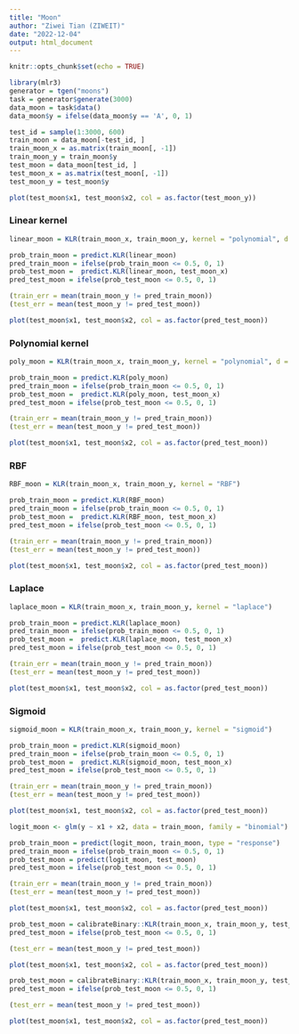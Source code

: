 ```yaml
---
title: "Moon"
author: "Ziwei Tian (ZIWEIT)"
date: "2022-12-04"
output: html_document
---
```


```r
knitr::opts_chunk$set(echo = TRUE)
```

```r
library(mlr3)
generator = tgen("moons")
task = generator$generate(3000)
data_moon = task$data()
data_moon$y = ifelse(data_moon$y == 'A', 0, 1)

test_id = sample(1:3000, 600)
train_moon = data_moon[-test_id, ]
train_moon_x = as.matrix(train_moon[, -1])
train_moon_y = train_moon$y
test_moon = data_moon[test_id, ]
test_moon_x = as.matrix(test_moon[, -1])
test_moon_y = test_moon$y
```

```r
plot(test_moon$x1, test_moon$x2, col = as.factor(test_moon_y))
```


### Linear kernel

```r
linear_moon = KLR(train_moon_x, train_moon_y, kernel = "polynomial", d = 1)

prob_train_moon = predict.KLR(linear_moon)
pred_train_moon = ifelse(prob_train_moon <= 0.5, 0, 1)
prob_test_moon =  predict.KLR(linear_moon, test_moon_x)
pred_test_moon = ifelse(prob_test_moon <= 0.5, 0, 1)

(train_err = mean(train_moon_y != pred_train_moon))
(test_err = mean(test_moon_y != pred_test_moon))

plot(test_moon$x1, test_moon$x2, col = as.factor(pred_test_moon))
```

### Polynomial kernel

```r
poly_moon = KLR(train_moon_x, train_moon_y, kernel = "polynomial", d = 3)

prob_train_moon = predict.KLR(poly_moon)
pred_train_moon = ifelse(prob_train_moon <= 0.5, 0, 1)
prob_test_moon =  predict.KLR(poly_moon, test_moon_x)
pred_test_moon = ifelse(prob_test_moon <= 0.5, 0, 1)

(train_err = mean(train_moon_y != pred_train_moon))
(test_err = mean(test_moon_y != pred_test_moon))

plot(test_moon$x1, test_moon$x2, col = as.factor(pred_test_moon))
```

### RBF

```r
RBF_moon = KLR(train_moon_x, train_moon_y, kernel = "RBF")

prob_train_moon = predict.KLR(RBF_moon)
pred_train_moon = ifelse(prob_train_moon <= 0.5, 0, 1)
prob_test_moon =  predict.KLR(RBF_moon, test_moon_x)
pred_test_moon = ifelse(prob_test_moon <= 0.5, 0, 1)

(train_err = mean(train_moon_y != pred_train_moon))
(test_err = mean(test_moon_y != pred_test_moon))

plot(test_moon$x1, test_moon$x2, col = as.factor(pred_test_moon))
```

### Laplace

```r
laplace_moon = KLR(train_moon_x, train_moon_y, kernel = "laplace")

prob_train_moon = predict.KLR(laplace_moon)
pred_train_moon = ifelse(prob_train_moon <= 0.5, 0, 1)
prob_test_moon =  predict.KLR(laplace_moon, test_moon_x)
pred_test_moon = ifelse(prob_test_moon <= 0.5, 0, 1)

(train_err = mean(train_moon_y != pred_train_moon))
(test_err = mean(test_moon_y != pred_test_moon))

plot(test_moon$x1, test_moon$x2, col = as.factor(pred_test_moon))
```

### Sigmoid

```r
sigmoid_moon = KLR(train_moon_x, train_moon_y, kernel = "sigmoid")

prob_train_moon = predict.KLR(sigmoid_moon)
pred_train_moon = ifelse(prob_train_moon <= 0.5, 0, 1)
prob_test_moon =  predict.KLR(sigmoid_moon, test_moon_x)
pred_test_moon = ifelse(prob_test_moon <= 0.5, 0, 1)

(train_err = mean(train_moon_y != pred_train_moon))
(test_err = mean(test_moon_y != pred_test_moon))

plot(test_moon$x1, test_moon$x2, col = as.factor(pred_test_moon))
```

```r
logit_moon <- glm(y ~ x1 + x2, data = train_moon, family = "binomial")

prob_train_moon = predict(logit_moon, train_moon, type = "response")
pred_train_moon = ifelse(prob_train_moon <= 0.5, 0, 1)
prob_test_moon = predict(logit_moon, test_moon)
pred_test_moon = ifelse(prob_test_moon <= 0.5, 0, 1)

(train_err = mean(train_moon_y != pred_train_moon))
(test_err = mean(test_moon_y != pred_test_moon))

plot(test_moon$x1, test_moon$x2, col = as.factor(pred_test_moon))
```

```r
prob_test_moon = calibrateBinary::KLR(train_moon_x, train_moon_y, test_moon_x, lambda = 0.001, kernel = "exponential", power = 1, rho = 1)
pred_test_moon = ifelse(prob_test_moon <= 0.5, 0, 1)

(test_err = mean(test_moon_y != pred_test_moon))

plot(test_moon$x1, test_moon$x2, col = as.factor(pred_test_moon))
```

```r
prob_test_moon = calibrateBinary::KLR(train_moon_x, train_moon_y, test_moon_x, lambda = 0.001, kernel = "matern")
pred_test_moon = ifelse(prob_test_moon <= 0.5, 0, 1)

(test_err = mean(test_moon_y != pred_test_moon))

plot(test_moon$x1, test_moon$x2, col = as.factor(pred_test_moon))
```


